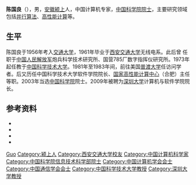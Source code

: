 {{Otheruses|other=名为陈国良的其他人物|陈国良}}

'''陈国良'''（{{bd|1938年|6月3日|||catIdx=Chen陈}}），男，[[安徽|安徽]][[颍上|颍上]]人，中国计算机专家，[[中国科学院院士|中国科学院院士]]，主要研究领域包括[[并行算法|并行算法]]、[[高性能计算|高性能计算]]等。

== 生平 ==
陈国良于1956年考入[[交通大学|交通大学]]，1961年毕业于[[西安交通大学|西安交通大学]]无线电系。此后曾
任职于[[中国人民解放军|中国人民解放军]]炮兵科学技术研究所、国营785厂数字指挥仪研究所。1973年起任教于[[中国科学技术大学|中国科学技术大学]]。1981年至1983年间，前往美国[[普渡大学|普渡大学]]任访问学者。后又历任中国科学技术大学软件学院院长、[[国家高性能计算中心|国家高性能计算中心]]（合肥）主任等职。2003年当选[[中国科学院|中国科学院]]院士。2009年被聘为[[深圳大学|深圳大学]]计算机与软件学院院长。

== 参考资料 ==
{{ReflistH}}
* {{cite web|url=http://sse.ustc.edu.cn/pages/spage.php?pageid=145|title=陈国良--中国科学院院士|publisher=中国科学技术大学软件学院|access-date=2011-10-30|archive-url=https://web.archive.org/web/20190713200454/https://sse.ustc.edu.cn/pages/spage.php?pageid=145|archive-date=2019-07-13|dead-url=yes}}
* {{cite web|url=http://cncc.ccf.org.cn/keynote/chen-guoliang.aspx|title=陈国良|publisher=2011中国计算机大会|deadurl=yes|archiveurl=https://web.archive.org/web/20111122204415/http://cncc.ccf.org.cn/keynote/chen-guoliang.aspx|archivedate=2011-11-22|access-date=2011-10-30}}
* {{cite web|url=http://www.ahsysyz.com/xylx/mrzb/387.html|title=颍上一中校友名录——陈国良|publisher=颍上第一中学|access-date=2011-10-30|archive-date=2019-04-12|archive-url=https://web.archive.org/web/20190412154601/http://www.ahsysyz.com/xylx/mrzb/387.html|dead-url=no}}
* {{cite web|url=http://www.szu.edu.cn/szu2007/docc/xyxw2.asp?InfID=1890|title=中科院院士陈国良受聘为我校计算机与软件学院院长|publisher=深圳大学|date=2009-03-04}}{{dead link|date=2018年5月 |bot=InternetArchiveBot |fix-attempted=yes }}
{{ReflistF}}

{{中国通信学会会士}}
{{中国计算机学会会士}}
{{中国科学院信息技术科学部院士}}

{{normdaten}}
{{DEFAULTSORT:Chen guoliang}}
[[Category:陈姓|Guo]]
[[Category:颍上人|Category:颍上人]]
[[Category:西安交通大学校友|Category:西安交通大学校友]]
[[Category:中国计算机科学家|Category:中国计算机科学家]]
[[Category:中国科学院信息技术科学部院士|Category:中国科学院信息技术科学部院士]]
[[Category:中国计算机学会会士|Category:中国计算机学会会士]]
[[Category:中国通信学会会士|Category:中国通信学会会士]]
[[Category:中国科学技术大学教授|Category:中国科学技术大学教授]]
[[Category:深圳大学教授|Category:深圳大学教授]]